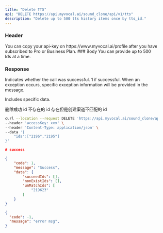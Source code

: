 ```yaml
---
title: "Delete TTS"
api: "DELETE https://api.myvocal.ai/sound_clone/api/v1/tts"
description: "Delete up to 500 tts history items once by tts_id."
---
```

### Header
<ParamField header="accessKey"   type="string" required>
  You can copy your api-key on https://www.myvocal.ai/profile after you have subscribed to Pro or Business Plan.
</ParamField>
### Body
<ParamField body="ids" type="array" required>
 You can provide up to 500 Ids at a time.
</ParamField>

### Response

<ResponseField name="code" type="number" >
  Indicates whether the call was successful. 1 if successful.
</ResponseField>

<ResponseField name="message" type="string" >
  When an exception occurs, specific exception information will be provided in the message.
</ResponseField>
<ResponseField name="data" type="object">

Includes specific data.

<Expandable title="Toggle object">

<ResponseField name="succeedIds" type="array">
  删除成功 id
</ResponseField>

<ResponseField name="nonExistIds" type="array">
不存在的 id
</ResponseField>

<ResponseField name="unMatchIds" type="array">
 存在但是创建渠道不匹配的 id
</ResponseField>

</Expandable>

</ResponseField>

<RequestExample>

```bash Example Request
curl --location --request DELETE 'https://api.myvocal.ai/sound_clone/api/v1/tts' \
--header 'accessKey: xxx' \
--header 'Content-Type: application/json' \
--data '{
	"ids":["2196","2195"] 
}'
```
</RequestExample>

<ResponseExample>

```json  200（success）
# success

{
    "code": 1,
    "message": "Success",
    "data": {
        "succeedIds": [],
        "nonExistIds": [],
        "unMatchIds": [
            "219623"
        ]
    }
}
```
```json  200（fail）
{
  "code": -1,
  "message": "error msg",
}
```




</ResponseExample>
